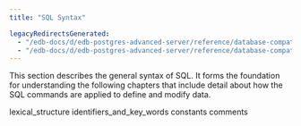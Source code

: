 ```yaml
---
title: "SQL Syntax"

legacyRedirectsGenerated:
  - "/edb-docs/d/edb-postgres-advanced-server/reference/database-compatibility-for-oracle-developers-reference-guide/13/sql_syntax.html"
  - "/edb-docs/d/edb-postgres-advanced-server/reference/database-compatibility-for-oracle-developers-reference-guide/latest/sql_syntax.html"
---
```


<div id="sql_syntax" class="registered_link"></div>

This section describes the general syntax of SQL. It forms the foundation for understanding the following chapters that include detail about how the SQL commands are applied to define and modify data.

<div class="toctree" maxdepth="3">

lexical_structure identifiers_and_key_words constants comments

</div>
